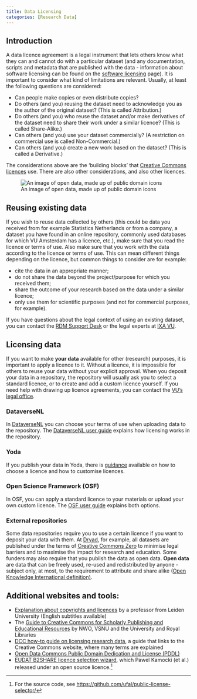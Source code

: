 ```yaml
---
title: Data Licensing
categories: [Research Data]
---
```


## Introduction

A data licence agreement is a legal instrument that lets others know what they can and cannot do with a particular dataset (and any documentation, scripts and metadata that are published with the data - information about software licensing can be found on the [software licensing](../topics/software-licensing.qmd) page). It is important to consider what kind of limitations are relevant. Usually, at least the following questions are considered:

* Can people make copies or even distribute copies?
* Do others (and you) reusing the dataset need to acknowledge you as the author of the original dataset? (This is called Attribution.)
* Do others (and you) who reuse the dataset and/or make derivatives of the dataset need to share their work under a similar licence? (This is called Share-Alike.)
* Can others (and you) use your dataset commercially? (A restriction on commercial use is called Non-Commercial.)
* Can others (and you) create a new work based on the dataset? (This is called a Derivative.)

The considerations above are the 'building blocks' that [Creative Commons licences](https://creativecommons.org/share-your-work/cclicenses/) use. There are also other considerations, and also other licences.

![An image of open data, made up of public domain icons](../public/Open_Data_CC0_Wikidata.gif)

## Reusing existing data

If you wish to reuse data collected by others (this could be data you received from for example Statistics Netherlands or from a company, a dataset you have found in an online repository, commonly used databases for which VU Amsterdam has a licence, etc.), make sure that you read the licence or terms of use. Also make sure that you work with the data according to the licence or terms of use. This can mean different things depending on the licence, but common things to consider are for example: 

* cite the data in an appropriate manner;
* do not share the data beyond the project/purpose for which you received them;
* share the outcome of your research based on the data under a similar licence;
* only use them for scientific purposes (and not for commercial purposes, for example).

If you have questions about the legal context of using an existing dataset, you can contact the [RDM Support Desk](mailto:rdm@vu.nl) or the legal experts at [IXA VU](mailto:ixa@vu.nl).

## Licensing data

If you want to make **your data** available for other (research) purposes, it is important to apply a licence to it. Without a licence, it is impossible for others to reuse your data without your explicit approval. When you deposit your data in a repository, the repository will usually ask you to select a standard licence, or to create and add a custom licence yourself. If you need help with drawing up licence agreements, you can contact the [VU's legal office](https://vu.nl/en/research/portal/research-impact-support-portal/check-legal-support).

### DataverseNL

In [DataverseNL](./dataversenl.qmd) you can choose your terms of use when uploading data to the repository. The [DataverseNL user guide](https://guides.dataverse.org/en/latest/user/dataset-management.html#terms) explains how licensing works in the repository.

### Yoda

If you publish your data in Yoda, there is [guidance](https://yoda.vu.nl/site/getting-started/selecting-license.html) available on how to choose a licence and how to customise licences. 

### Open Science Framework (OSF)

In OSF, you can apply a standard licence to your materials or upload your own custom licence. The [OSF user guide](https://help.osf.io/article/288-license-your-project#Upload-your-own-license) explains both options.

### External repositories

Some data repositories require you to use a certain licence if you want to deposit your data with them. At [Dryad](https://datadryad.org/), for example, all datasets are published under the terms of [Creative Commons Zero](https://creativecommons.org/share-your-work/public-domain/cc0/) to minimise legal barriers and to maximise the impact for research and education. Some funders may also require that you publish the data as open data. **Open data** are data that can be freely used, re-used and redistributed by anyone - subject only, at most, to the requirement to attribute and share alike ([Open Knowledge International definition)](https://opendatahandbook.org/guide/en/what-is-open-data/). 

## Additional websites and tools:

* [Explanation about copyrights and licences](https://www.youtube.com/watch?v=_J26POpb-rQ&feature=youtu.be) by a professor from Leiden University (English subtitles available)
* The [Guide to Creative Commons for Scholarly Publishing and Educational Resources](https://zenodo.org/record/4090923#.X6ugz1DvJPY) by NWO, VSNU and the University and Royal Libraries
* [DCC how-to guide on licensing research data](https://www.dcc.ac.uk/guidance/how-guides/license-research-data), a guide that links to the Creative Commons website, where many terms are explained
* [Open Data Commons Public Domain Dedication and License (PDDL)](https://opendatacommons.org/licenses/pddl/)
* [EUDAT B2SHARE licence selection wizard](https://ufal.github.io/public-license-selector/), which Pawel Kamocki (et al.) released under an open source licence.[^1]

[^1]: For the source code, see <https://github.com/ufal/public-license-selector/>
